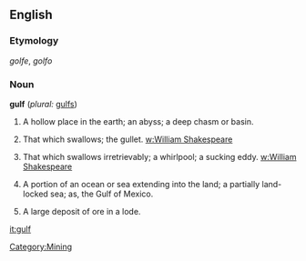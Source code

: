 ==English==

===Etymology===
{{F.}} ''golfe'', {{It.}} ''golfo''

===Noun===
'''gulf'''  (''plural:'' [[gulfs]])
# A hollow place in the earth; an abyss; a deep chasm or basin.
# {{obsolete}} That which swallows; the gullet.  [[w:William Shakespeare]]
# That which swallows irretrievably; a whirlpool; a sucking eddy. [[w:William Shakespeare]]
# {{geography}} A portion of an ocean or sea extending into the land; a partially land-locked sea; as, the Gulf of Mexico.
# {{mining}} A large deposit of ore in a lode.

[[it:gulf]]
[[Category:Mining]]